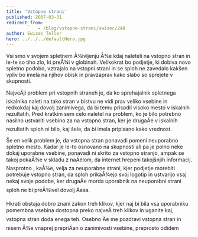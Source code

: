 ```yaml
---
title: 'Vstopne strani'
published: 2007-03-31
redirect_from: 
            - /blog/vstopne-strani/swizec/248
author: Swizec Teller
hero: ../../../defaultHero.jpg
---
```

Vsi smo v svojem spletnem Å¾ivljenju Å¾e kdaj naleteli na vstopno stran in le-te so tiho zlo, ki preÅ¾i v globinah. Velikokrat bo podjetje, ki dobiva novo spletno podobo, vztrajalo na vstopni strani in se sploh ne zavedalo kakšen vpliv bo imela na njihov obisk in pravzaprav kako slabo so sprejete v skupnosti.

NajveÄji problem pri vstopnih straneh je, da ko sprehajalnik spletnega iskalnika naleti na tako stran v bistvu ne vidi prav veliko vsebine in redkokdaj kaj dovolj zanimivega, da bi temu prisodil visoko mesto v iskalnih rezultatih. Pred kratkim sem celo naletel na problem, ko je bilo potrebno nasilno ustvariti vsebino za na vstopno stran, ker je drugaÄe v iskalnih rezultatih sploh ni bilo, kaj šele, da bi imela pripisano kako vrednost.

Še en velik problem je, da vstopna stran ponavadi pomeni neuporabno spletno mesto. Kadar je le-to osnovano na skupnosti ali pa je polno neke dokaj uporabne vsebine, ponavadi ni skrito za vstopno stranjo, ampak se takoj pokaÅ¾e v skladu z naÄelom, da internet hrepeni takojšnjih informacij. Nasprotno , kaÅ¾e, velja za neuporabne strani, kjer podjetje morebiti potrebuje vstopno stran, da sploh prikaÅ¾ejo svoj logotip in ustvarijo vsaj nekaj svoje podobe, ker drugaÄe morda uporabnik na neuporabni strani sploh ne bi preÅ¾ivel dovolj Äasa.

Hkrati obstaja dobro znani zakon treh klikov, kjer naj bi bila vsa uporabniku pomembna vsebina dostopna preko najveÄ treh klikov in uganite kaj, vstopna stran doda enega teh. Osebno Äe me pozdravi vstopna stran in nisem Å¾e vnaprej prepriÄan o zanimivosti vsebine, preprosto odidem
